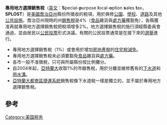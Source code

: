 '''專用地方選擇銷售稅'''（[[英文|英文]]：'''S'''pecial-'''p'''urpose '''l'''ocal-'''o'''ption '''s'''ales '''t'''ax，'''SPLOST'''）是[[美國|美國]][[喬治亞州|喬治亞州]]縣份所徵收的稅項，用於興修[[公園|公園]]、[[學校|學校]]、[[道路|道路]]及其他[[公共設施|公共設施]]。喬治亞州現時的州[[銷售稅|銷售稅]]是4%（[[食品|食品]]雜貨與[[處方藥|處方藥]]獲豁免），各縣獲准再就專用地方選擇銷售稅把稅項增多2%。地方選擇銷售稅的施行須經縣委員會通過，並由居民以[[公民投票|公民投票]]形式決議。有關的公民投票通常是在接下來的[[選舉|選舉]]進行。

*專用地方選擇銷售稅（1%）或會用於增加[[房地產稅|房地產稅]]的[[住宅稅減免|住宅稅減免]]。
*專用地方選擇銷售稅未必須要豁免[[食品|食品]]雜貨與[[處方藥|處方藥]]。 
*各市一般不准徵稅，只可與所屬縣份按比例攤分。
*自2004年起，[[亞特蘭大|亞特蘭大]]收取1%的市銷售稅，用於分離並維修舊有的[[下水道|下水道]]和[[雨水溝|雨水溝]]。
*[[亞特蘭大都會區捷運系統|亞特蘭大都會區捷運系統]]銷售稅像下水道稅一樣是獨立的，並不屬於專用地方選擇銷售稅。

==參考==
<div class="references-small">
<references/>
</div>

{{econ-stub}}

[[Category:美国税务|Category:美国税务]]